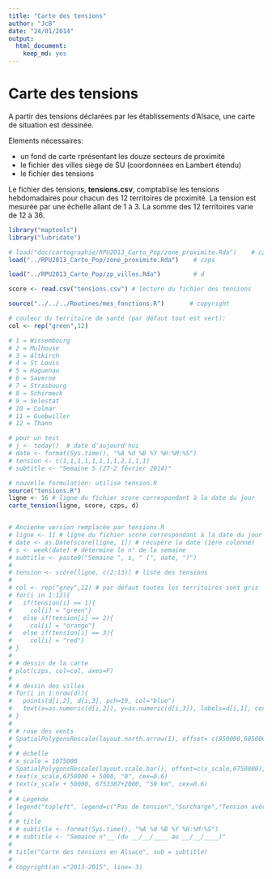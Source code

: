 ```yaml
---
title: "Carte des tensions"
author: "JcB"
date: "24/01/2014"
output:
  html_document:
    keep_md: yes
---
```


Carte des tensions
========================================================

A partir des tensions déclarées par les établissements d'Alsace, une carte de situation est dessinée.

Elements nécessaires:

- un fond de carte rprésentant les douze secteurs de proximité
- le fichier des villes siège de SU (coordonnées en Lambert étendu)
- le fichier des tensions

Le fichier des tensions, __tensions.csv__, comptabiise les tensions hebdomadaires pour chacun des 12 territoires de proximité. La tension est mesurée par une échelle allant de 1 à 3. La somme des 12 territoires varie de 12 à 36.

```r
library("maptools")
library("lubridate")

# load("doc/cartographie/RPU2013_Carto_Pop/zone_proximite.Rda")    # czps
load("../RPU2013_Carto_Pop/zone_proximite.Rda")    # czps

load("../RPU2013_Carto_Pop/zp_villes.Rda")         # d

score <- read.csv("tensions.csv") # lecture du fichier des tensions

source("../../../Routines/mes_fonctions.R")       # copyright

# couleur du territoire de santé (par défaut tout est vert):
col <- rep("green",12)

# 1 = Wissembourg
# 2 = Mulhouse
# 3 = Altkirch
# 4 = St Louis
# 5 = Haguenau
# 6 = Saverne
# 7 = Strasbourg
# 8 = Schirmeck
# 9 = Selestat
# 10 = Colmar
# 11 = Guebwiller
# 12 = Thann

# pour un test
# j <- today()  # date d'aujourd'hui
# date <- format(Sys.time(), "%A %d %B %Y %H:%M:%S")
# tension <- c(1,1,1,1,1,1,1,1,2,1,1,1)
# subtitle <- "Semaine 5 (27-2 février 2014)"

# nouvelle formulation: utilise tension.R
source("tensions.R")
ligne <- 16 # ligne du fichier score correspondant à la date du jour
carte_tension(ligne, score, czps, d)


# Ancienne version remplacée par tensions.R
# ligne <- 11 # ligne du fichier score correspondant à la date du jour
# date <- as.Date(score[ligne, 1]) # récupère la date (1ère colonne)
# s <- week(date) # détermine le n° de la semaine
# subtitle <- paste0("Semaine ", s, " (", date, ")")
# 
# tension <- score[ligne, c(2:13)] # liste des tensions
# 
# col <- rep("grey",12) # par défaut toutes les territoires sont gris
# for(i in 1:12){
#   if(tension[i] == 1){
#     col[i] = "green"}
#   else if(tension[i] == 2){
#     col[i] = "orange"}
#   else if(tension[i] == 3){
#     col[i] = "red"}
# }
# 
# # dessin de la carte
# plot(czps, col=col, axes=F)
# 
# # dessin des villes
# for(i in 1:nrow(d)){
#   points(d[i,2], d[i,3], pch=19, col="blue")
#   text(x=as.numeric(d[i,2]), y=as.numeric(d[i,3]), labels=d[i,1], cex=0.6, pos=d[i,4])
# }
# 
# # rose des vents
# SpatialPolygonsRescale(layout.north.arrow(1), offset= c(950000,6850000), scale = 15000, col="grey",plot.grid=F)
# 
# # échelle
# x_scale = 1075000
# SpatialPolygonsRescale(layout.scale.bar(), offset=c(x_scale,6750000), height = 0.05, scale=50000, fill=c("transparent","black"), plot.grid=F)
# text(x_scale,6750000 + 5000, "0", cex=0.6)
# text(x_scale + 50000, 6753387+2000, "50 km", cex=0.6)
# 
# # Legende
# legend("topleft", legend=c("Pas de tension","Surcharge","Tension avérée","Pas d'informations"), col=c("green","orange","red","grey"), pch=15, bty="n")
# 
# # title
# # subtitle <- format(Sys.time(), "%A %d %B %Y %H:%M:%S")
# # subtitle <- "Semaine n°__ (du __/__/____ au __/__/____)"
# 
# title("Carte des tensions en Alsace", sub = subtitle)
# 
# copyright(an ="2013-2015", line=-3)
```